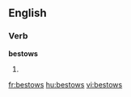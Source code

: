 ==English==

===Verb===
'''bestows'''

# {{third person singular of|[[bestow]]}}

[[fr:bestows]]
[[hu:bestows]]
[[vi:bestows]]